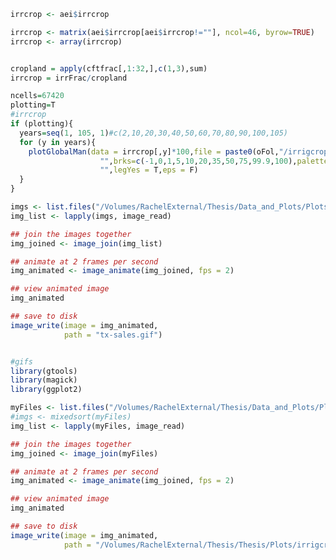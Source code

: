 ```r

irrcrop <- aei$irrcrop

irrcrop <- matrix(aei$irrcrop[aei$irrcrop!=""], ncol=46, byrow=TRUE)
irrcrop <- array(irrcrop)


cropland = apply(cftfrac[,1:32,],c(1,3),sum)
irrcrop = irrFrac/cropland
```

```r
ncells=67420
plotting=T
#irrcrop
if (plotting){
  years=seq(1, 105, 1)#c(2,10,20,30,40,50,60,70,80,90,100,105)
  for (y in years){
    plotGlobalMan(data = irrcrop[,y]*100,file = paste0(oFol,"/irrigcrop/irrigcrop_",y+1900,".png"),title =
                    "",brks=c(-1,0,1,5,10,20,35,50,75,99.9,100),palette=c("#ffffff","#ffebbe","#f5ca7b","#c8d79e","#aacd65","#bdd1ff","#7b8ef5","#444e89","#d89e9d","#8a4444"),legendtitle =
                    "",legYes = T,eps = F)
  }
}

imgs <- list.files("/Volumes/RachelExternal/Thesis/Data_and_Plots/Plots/irrigcrop/", full.names = TRUE)
img_list <- lapply(imgs, image_read)

## join the images together
img_joined <- image_join(img_list)

## animate at 2 frames per second
img_animated <- image_animate(img_joined, fps = 2)

## view animated image
img_animated

## save to disk
image_write(image = img_animated,
            path = "tx-sales.gif")


#gifs
library(gtools)
library(magick)
library(ggplot2)

myFiles <- list.files("/Volumes/RachelExternal/Thesis/Data_and_Plots/Plots/irrigcrop")
#imgs <- mixedsort(myFiles)
img_list <- lapply(myFiles, image_read)

## join the images together
img_joined <- image_join(myFiles)

## animate at 2 frames per second
img_animated <- image_animate(img_joined, fps = 2)

## view animated image
img_animated

## save to disk
image_write(image = img_animated,
            path = "/Volumes/RachelExternal/Thesis/Thesis/Plots/irrigcrop/irrcrop_yearly.gif")


```

